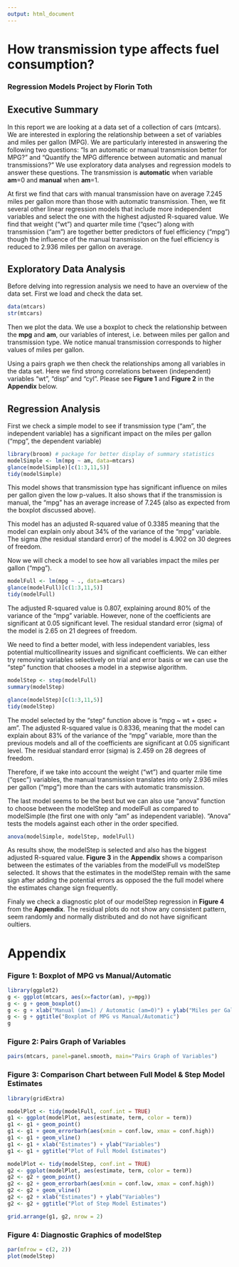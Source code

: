 ```yaml
---
output: html_document
---
```

# How transmission type affects fuel consumption?

### Regression Models Project by Florin Toth

## Executive Summary

In this report we are looking at a data set of a collection of cars (mtcars). We are interested in exploring the relationship between a set of variables and miles per gallon (MPG). We are particularly interested in answering the following two questions: "Is an automatic or manual transmission better for MPG?" and "Quantify the MPG difference between automatic and manual transmissions?"
We use exploratory data analyses and regression models to answer these questions. The transmission is **automatic** when variable **am**=0 and **manual** when **am**=1.

At first we find that cars with manual transmission have on average 7.245 miles per gallon more than those with automatic transmission. Then, we fit several other linear regression models that include more independent variables and select the one with the highest adjusted R-squared value. We find that weight ("wt") and quarter mile time ("qsec") along with transmission ("am") are together better predictors of fuel efficiency ("mpg") though the influence of the manual transmission on the fuel efficiency is reduced to 2.936 miles per gallon on average. 

## Exploratory Data Analysis  

Before delving into regression analysis we need to have an overview of the data set.
First we load and check the data set. 

```r
data(mtcars)
str(mtcars)
```   

Then we plot the data. We use a boxplot to check the relationship between the **mpg**
and **am**, our variables of interest, i.e. between miles per gallon and transmission type.
We notice manual transmission corresponds to higher values of miles per gallon.

Using a pairs graph we then check the relationships among all variables in the data set.
Here we find strong correlations between (independent) variables "wt", "disp" and "cyl".
Please see **Figure 1** and **Figure 2** in the **Appendix** below.

## Regression Analysis  

First we check a simple model to see if transmission type ("am", the independent variable)
has a significant impact on the miles per gallon ("mpg", the dependent variable)

```r
library(broom) # package for better display of summary statistics
modelSimple <- lm(mpg ~ am, data=mtcars)
glance(modelSimple)[c(1:3,11,5)]
tidy(modelSimple)
```  

This model shows that transmission type has significant influence on miles per gallon given the low p-values. It also shows that if the transmission is manual, the "mpg" has an  average increase of 7.245 (also as expected from the boxplot discussed above).

This model has an adjusted R-squared value of 0.3385 meaning that the model can explain only about 34% of the variance of the "mpg" variable. The sigma (the residual standard error) of the model is 4.902 on 30 degrees of freedom.  

Now we will check a model to see how all variables impact the miles per gallon ("mpg").

```r
modelFull <- lm(mpg ~ ., data=mtcars)
glance(modelFull)[c(1:3,11,5)]
tidy(modelFull)
```  
The adjusted R-squared value is 0.807, explaining around 80% of the variance of the "mpg" variable. However, none of the coefficients are significant at 0.05 significant level.
The residual standard error (sigma) of the model is 2.65 on 21 degrees of freedom.

We need to find a better model, with less independent variables, less potential multicollinearity issues and significant coefficients. We can either try removing variables selectively on trial and error basis or we can use the "step" function that chooses a model in a stepwise algorithm.

```r
modelStep <- step(modelFull)
summary(modelStep)
```  
```r
glance(modelStep)[c(1:3,11,5)]
tidy(modelStep)
```  

The model selected by the "step" function above is "mpg ~ wt + qsec + am". 
The adjusted R-squared value is 0.8336, meaning that the model can explain about 83% of the variance of the "mpg" variable, more than the previous models and all of the coefficients are significant at 0.05 significant level. The residual standard error (sigma) is 2.459 on 28 degrees of freedom.

Therefore, if we take into account the weight ("wt") and quarter mile time ("qsec") variables, the manual transmission translates into only 2.936 miles per gallon ("mpg") more than the cars with automatic transmission.

The last model seems to be the best but we can also use "anova" function to choose between
the modelStep and modelFull as compared to modelSimple (the first one with only "am" as
independent variable). "Anova" tests the models against each other in the order specified.

```r
anova(modelSimple, modelStep, modelFull)
``` 

As results show, the modelStep is selected and also has the biggest adjusted R-squared value. **Figure 3** in the **Appendix** shows a comparison between the estimates of the variables from the modelFull vs modelStep selected. It shows that the estimates in the modelStep remain with the same sign after adding the potential errors as opposed the the full model where the estimates change sign frequently.

Finaly we check a diagnostic plot of our modelStep regression in **Figure 4** from the **Appendix**. The residual plots do not show any consistent pattern, seem randomly and normally distributed and do not have significant oultiers.


# Appendix

### Figure 1: Boxplot of MPG vs Manual/Automatic

```r
library(ggplot2)
g <- ggplot(mtcars, aes(x=factor(am), y=mpg))
g <- g + geom_boxplot()
g <- g + xlab("Manual (am=1) / Automatic (am=0)") + ylab("Miles per Gallon")
g <- g + ggtitle("Boxplot of MPG vs Manual/Automatic")
g
```  

### Figure 2: Pairs Graph of Variables

```r
pairs(mtcars, panel=panel.smooth, main="Pairs Graph of Variables")
```  

### Figure 3: Comparison Chart between Full Model & Step Model Estimates

```r
library(gridExtra)

modelPlot <- tidy(modelFull, conf.int = TRUE)
g1 <- ggplot(modelPlot, aes(estimate, term, color = term))
g1 <- g1 + geom_point()
g1 <- g1 + geom_errorbarh(aes(xmin = conf.low, xmax = conf.high))
g1 <- g1 + geom_vline()
g1 <- g1 + xlab("Estimates") + ylab("Variables")
g1 <- g1 + ggtitle("Plot of Full Model Estimates")

modelPlot <- tidy(modelStep, conf.int = TRUE)
g2 <- ggplot(modelPlot, aes(estimate, term, color = term))
g2 <- g2 + geom_point()
g2 <- g2 + geom_errorbarh(aes(xmin = conf.low, xmax = conf.high))
g2 <- g2 + geom_vline()
g2 <- g2 + xlab("Estimates") + ylab("Variables")
g2 <- g2 + ggtitle("Plot of Step Model Estimates")

grid.arrange(g1, g2, nrow = 2)
``` 

### Figure 4: Diagnostic Graphics of modelStep

```r
par(mfrow = c(2, 2))
plot(modelStep)
``` 
